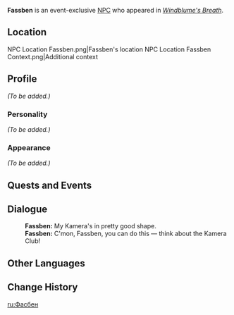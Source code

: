 {{Meta
<!-- Remove this template after adding the missing info -->
|missing_NPC_profile  = yes
|missing_NPC_idle     = yes
|missing_NPC_dialogue = yes
}}
{{Character Infobox
|type             = Event NPC
|image            = NPC Fassben.png
|realname         = <!-- Optional, if different from in-game name -->
|deceased         = <!-- Past (for deceased prior to events of the game) or free response -->
|region           = Mondstadt
|location         = <!-- Where the character appears, if different from Region -->
|affiliation      = Adventurers' Guild
|title            = 

|ancestry         = <!-- Clan/family -->
|father           = 
|mother           = 
|spouse           = 
|sibling          = 
|child            = 
|relative         = 

|voiceEN          = 
|voiceCN          = 
|voiceJP          = 
|dialoguereward   = 
}}
'''Fassben''' is an event-exclusive [[NPC]] who appeared in ''[[Windblume's Breath]]''.

==Location==
<gallery>
NPC Location Fassben.png|Fassben's location
NPC Location Fassben Context.png|Additional context
</gallery>

==Profile==
<!--Detailed story/lore information goes here.-->
''(To be added.)''

===Personality===
''(To be added.)''

===Appearance===
<!--Keep appearance section short and concise. Limit to 2 paragraphs with 3-4 sentences each.-->
''(To be added.)''

==Quests and Events==
{{Quests and Events}}
<!--
==Idle Quotes==
{{Dialogue start}}
: {{DIcon|Idle}} {{Tx}}
:: {{A|VO {{subst:PAGENAME}} 01.ogg}} "{{Tx}}"
{{Dialogue end}}
-->
==Dialogue==
{{Dialogue start}}
:'''Fassben:''' My Kamera's in pretty good shape.
:'''Fassben:''' C'mon, Fassben, you can do this &mdash; think about the Kamera Club!
{{Dialogue end}}
<!--
==Trivia==
* 
-->
==Other Languages==
{{Other Languages
|default_hidden = 1
|en      = Fassben
|zhs     = 法斯宾
|zhs_rm  = Fǎsībīn
|zht     = 法斯賓
|zht_rm  = Fǎsībīn
|ja      = ファスビン
|ja_rm   = Fasubin
|ko      = 패스벤
|es      = Fassben
|fr      = Fassben
|ru      = Фасбен
|th      = Fassben
|vi      = Fassben
|de      = Fassben
|id      = Fassben
|pt      = Fassben
|tr      = Fassben
|it      = Fassben
}}

==Change History==
{{Change History|3.6}}
<!--
==References==
{{Reflist}}
-->

[[ru:Фасбен]]